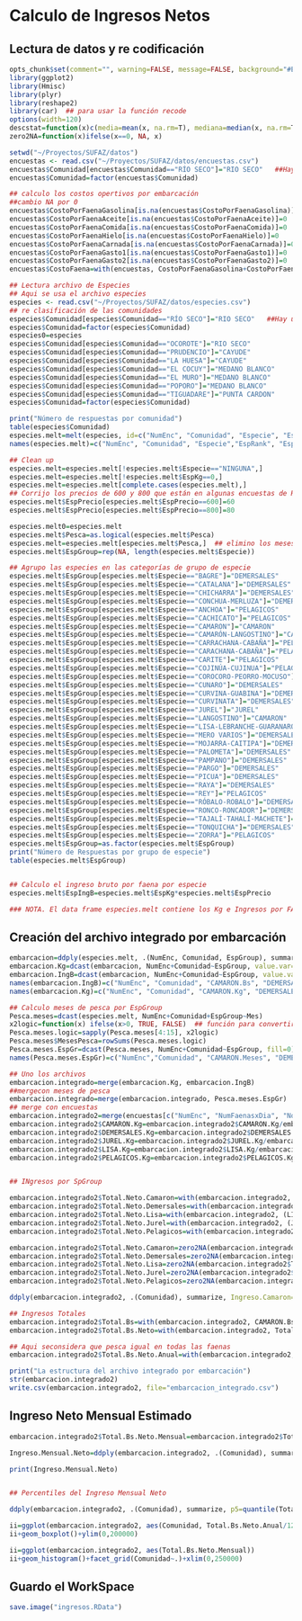 Calculo de Ingresos Netos
========================================================

Lectura de datos y re codificación
------------------


```r
opts_chunk$set(comment="", warning=FALSE, message=FALSE, background="#E0E0E0")
library(ggplot2)
library(Hmisc)
library(plyr)
library(reshape2)
library(car)  ## para usar la función recode
options(width=120)
descstat=function(x)c(media=mean(x, na.rm=T), mediana=median(x, na.rm=T), mínimo=min(x, na.rm=T), máximo=max(x,na.rm=T), de=sd(x, na.rm=T), cv=100*sd(x, na.rm=T)/mean(x, na.rm=T), n=length(x))   ## función para calcular estadísticos básicos
zero2NA=function(x)ifelse(x==0, NA, x)


```

```r
setwd("~/Proyectos/SUFAZ/datos")
encuestas <- read.csv("~/Proyectos/SUFAZ/datos/encuestas.csv")
encuestas$Comunidad[encuestas$Comunidad=="RÍO SECO"]="RIO SECO"   ##Hay unos rio seco con acento. Los acomodo
encuestas$Comunidad=factor(encuestas$Comunidad)

## calculo los costos opertivos por embarcación
##cambio NA por 0
encuestas$CostoPorFaenaGasolina[is.na(encuestas$CostoPorFaenaGasolina)]=0
encuestas$CostoPorFaenaAceite[is.na(encuestas$CostoPorFaenaAceite)]=0
encuestas$CostoPorFaenaComida[is.na(encuestas$CostoPorFaenaComida)]=0
encuestas$CostoPorFaenaHielo[is.na(encuestas$CostoPorFaenaHielo)]=0
encuestas$CostoPorFaenaCarnada[is.na(encuestas$CostoPorFaenaCarnada)]=0
encuestas$CostoPorFaenaGasto1[is.na(encuestas$CostoPorFaenaGasto1)]=0
encuestas$CostoPorFaenaGasto2[is.na(encuestas$CostoPorFaenaGasto2)]=0
encuestas$CostoFaena=with(encuestas, CostoPorFaenaGasolina+CostoPorFaenaAceite+CostoPorFaenaComida+CostoPorFaenaHielo+CostoPorFaenaCarnada+CostoPorFaenaGasto1+CostoPorFaenaGasto2)

```



```r
## Lectura archivo de Especies
## Aqui se usa el archivo especies
especies <- read.csv("~/Proyectos/SUFAZ/datos/especies.csv")
## re clasificación de las comunidades
especies$Comunidad[especies$Comunidad=="RÍO SECO"]="RIO SECO"   ##Hay unos rio seco con acento. Los acomodo
especies$Comunidad=factor(especies$Comunidad)
especies0=especies
especies$Comunidad[especies$Comunidad=="OCOROTE"]="RIO SECO"
especies$Comunidad[especies$Comunidad=="PRUDENCIO"]="CAYUDE"
especies$Comunidad[especies$Comunidad=="LA HUESA"]="CAYUDE"
especies$Comunidad[especies$Comunidad=="EL COCUY"]="MEDANO BLANCO"
especies$Comunidad[especies$Comunidad=="EL MURO"]="MEDANO BLANCO"
especies$Comunidad[especies$Comunidad=="POPORO"]="MEDANO BLANCO"
especies$Comunidad[especies$Comunidad=="TIGUADARE"]="PUNTA CARDON"
especies$Comunidad=factor(especies$Comunidad)

print("Número de respuestas por comunidad")
table(especies$Comunidad)
especies.melt=melt(especies, id=c("NumEnc", "Comunidad", "Especie", "EspRank", "EspPrecio", "EspKg"))
names(especies.melt)=c("NumEnc", "Comunidad", "Especie","EspRank", "EspPrecio", "EspKg", "Mes", "Pesca")

## Clean up
especies.melt=especies.melt[!especies.melt$Especie=="NINGUNA",]
especies.melt=especies.melt[!especies.melt$EspKg==0,]
especies.melt=especies.melt[complete.cases(especies.melt),]
## Corrijo los precios de 600 y 800 que están en algunas encuestas de Rio Seco
especies.melt$EspPrecio[especies.melt$EspPrecio==600]=60
especies.melt$EspPrecio[especies.melt$EspPrecio==800]=80

especies.melt0=especies.melt
especies.melt$Pesca=as.logical(especies.melt$Pesca)
especies.melt=especies.melt[especies.melt$Pesca,]  ## elimino los meses donde NO pescan
especies.melt$EspGroup=rep(NA, length(especies.melt$Especie))

## Agrupo las especies en las categorías de grupo de especie
especies.melt$EspGroup[especies.melt$Especie=="BAGRE"]="DEMERSALES"
especies.melt$EspGroup[especies.melt$Especie=="CATALANA"]="DEMERSALES"
especies.melt$EspGroup[especies.melt$Especie=="CHICHARRA"]="DEMERSALES"
especies.melt$EspGroup[especies.melt$Especie=="CONCHUA-MERLUZA"]="DEMERSALES"
especies.melt$EspGroup[especies.melt$Especie=="ANCHOA"]="PELAGICOS"
especies.melt$EspGroup[especies.melt$Especie=="CACHICATO"]="PELAGICOS"
especies.melt$EspGroup[especies.melt$Especie=="CAMARON"]="CAMARON"
especies.melt$EspGroup[especies.melt$Especie=="CAMARÓN-LANGOSTINO"]="CAMARON"
especies.melt$EspGroup[especies.melt$Especie=="CARRACHANA-CABAÑA"]="PELAGICOS"
especies.melt$EspGroup[especies.melt$Especie=="CARACHANA-CABAÑA"]="PELAGICOS"
especies.melt$EspGroup[especies.melt$Especie=="CARITE"]="PELAGICOS"
especies.melt$EspGroup[especies.melt$Especie=="COJINÚA-CUJINUA"]="PELAGICOS"
especies.melt$EspGroup[especies.melt$Especie=="COROCORO-PEORRO-MOCUSO"]="DEMERSALES"
especies.melt$EspGroup[especies.melt$Especie=="CUNARO"]="DEMERSALES"
especies.melt$EspGroup[especies.melt$Especie=="CURVINA-GUABINA"]="DEMERSALES"
especies.melt$EspGroup[especies.melt$Especie=="CURVINATA"]="DEMERSALES"
especies.melt$EspGroup[especies.melt$Especie=="JUREL"]="JUREL"
especies.melt$EspGroup[especies.melt$Especie=="LANGOSTINO"]="CAMARON"
especies.melt$EspGroup[especies.melt$Especie=="LISA-LEBRANCHE-GUARANARO"]="LISA"
especies.melt$EspGroup[especies.melt$Especie=="MERO VARIOS"]="DEMERSALES"
especies.melt$EspGroup[especies.melt$Especie=="MOJARRA-CAITIPA"]="DEMERSALES"
especies.melt$EspGroup[especies.melt$Especie=="PALOMETA"]="DEMERSALES"
especies.melt$EspGroup[especies.melt$Especie=="PAMPANO"]="DEMERSALES"
especies.melt$EspGroup[especies.melt$Especie=="PARGO"]="DEMERSALES"
especies.melt$EspGroup[especies.melt$Especie=="PICUA"]="DEMERSALES"
especies.melt$EspGroup[especies.melt$Especie=="RAYA"]="DEMERSALES"
especies.melt$EspGroup[especies.melt$Especie=="REY"]="PELAGICOS"
especies.melt$EspGroup[especies.melt$Especie=="RÓBALO-ROBALO"]="DEMERSALES"
especies.melt$EspGroup[especies.melt$Especie=="RONCO-RONCADOR"]="DEMERSALES"
especies.melt$EspGroup[especies.melt$Especie=="TAJALÍ-TAHALÍ-MACHETE"]="DEMERSALES"
especies.melt$EspGroup[especies.melt$Especie=="TONQUICHA"]="DEMERSALES"
especies.melt$EspGroup[especies.melt$Especie=="ZORRA"]="PELAGICOS"
especies.melt$EspGroup=as.factor(especies.melt$EspGroup)
print("Número de Respuestas por grupo de especie")
table(especies.melt$EspGroup)


## Calculo el ingreso bruto por faena por especie
especies.melt$EspIngB=especies.melt$EspKg*especies.melt$EspPrecio

### NOTA. El data frame especies.melt contiene los Kg e Ingresos por FAENA sumados en los meses que pesca. Es decir si dice que pesca 6 kg de camaron en los meses de enero, feb y diciembre el total es 18 kg.

```

Creación del archivo integrado por embarcación
--------------------

```r
embarcacion=ddply(especies.melt, .(NumEnc, Comunidad, EspGroup), summarize, EspKg.Total=sum(EspKg), EspIngB.Total=sum(EspIngB))
embarcacion.Kg=dcast(embarcacion, NumEnc+Comunidad~EspGroup, value.var="EspKg.Total", fill=0)
embarcacion.IngB=dcast(embarcacion, NumEnc+Comunidad~EspGroup, value.var="EspIngB.Total", fill=0)
names(embarcacion.IngB)=c("NumEnc", "Comunidad", "CAMARON.Bs", "DEMERSALES.Bs", "JUREL.Bs", "LISA.Bs", "PELAGICOS.Bs")
names(embarcacion.Kg)=c("NumEnc", "Comunidad", "CAMARON.Kg", "DEMERSALES.Kg", "JUREL.Kg", "LISA.Kg", "PELAGICOS.Kg")

## Calculo meses de pesca por EspGroup
Pesca.meses=dcast(especies.melt, NumEnc+Comunidad+EspGroup~Mes)
x2logic=function(x) ifelse(x>0, TRUE, FALSE)  ## función para convertir a boolean
Pesca.meses.logic=sapply(Pesca.meses[4:15], x2logic)
Pesca.meses$MesesPesca=rowSums(Pesca.meses.logic)
Pesca.meses.EspGr=dcast(Pesca.meses, NumEnc+Comunidad~EspGroup, fill=0)
names(Pesca.meses.EspGr)=c("NumEnc","Comunidad", "CAMARON.Meses", "DEMERSALES.Meses", "JUREL.Meses","LISA.Meses", "PELAGICOS.Meses")

## Uno los archivos
embarcacion.integrado=merge(embarcacion.Kg, embarcacion.IngB)
##mergecon meses de pesca
embarcacion.integrado=merge(embarcacion.integrado, Pesca.meses.EspGr)
## merge con encuestas
embarcacion.integrado2=merge(encuestas[c("NumEnc", "NumFaenasxDia", "NoFaenasMes", "CostoFaena")], embarcacion.integrado)
embarcacion.integrado2$CAMARON.Kg=embarcacion.integrado2$CAMARON.Kg/embarcacion.integrado2$CAMARON.Meses
embarcacion.integrado2$DEMERSALES.Kg=embarcacion.integrado2$DEMERSALES.Kg/embarcacion.integrado2$DEMERSALES.Meses
embarcacion.integrado2$JUREL.Kg=embarcacion.integrado2$JUREL.Kg/embarcacion.integrado2$JUREL.Meses
embarcacion.integrado2$LISA.Kg=embarcacion.integrado2$LISA.Kg/embarcacion.integrado2$LISA.Meses
embarcacion.integrado2$PELAGICOS.Kg=embarcacion.integrado2$PELAGICOS.Kg/embarcacion.integrado2$PELAGICOS.Meses


## INgresos por SpGroup

embarcacion.integrado2$Total.Neto.Camaron=with(embarcacion.integrado2, (CAMARON.Bs-(CostoFaena*CAMARON.Meses))/CAMARON.Meses)
embarcacion.integrado2$Total.Neto.Demersales=with(embarcacion.integrado2, (DEMERSALES.Bs-(CostoFaena*DEMERSALES.Meses))/DEMERSALES.Meses)
embarcacion.integrado2$Total.Neto.Lisa=with(embarcacion.integrado2, (LISA.Bs-(CostoFaena*LISA.Meses))/LISA.Meses)
embarcacion.integrado2$Total.Neto.Jurel=with(embarcacion.integrado2, (JUREL.Bs-(CostoFaena*JUREL.Meses))/JUREL.Meses)
embarcacion.integrado2$Total.Neto.Pelagicos=with(embarcacion.integrado2, (PELAGICOS.Bs-(CostoFaena*PELAGICOS.Meses))/PELAGICOS.Meses)

embarcacion.integrado2$Total.Neto.Camaron=zero2NA(embarcacion.integrado2$Total.Neto.Camaron)
embarcacion.integrado2$Total.Neto.Demersales=zero2NA(embarcacion.integrado2$Total.Neto.Demersales)
embarcacion.integrado2$Total.Neto.Lisa=zero2NA(embarcacion.integrado2$Total.Neto.Lisa)
embarcacion.integrado2$Total.Neto.Jurel=zero2NA(embarcacion.integrado2$Total.Neto.Jurel)
embarcacion.integrado2$Total.Neto.Pelagicos=zero2NA(embarcacion.integrado2$Total.Neto.Pelagicos)

ddply(embarcacion.integrado2, .(Comunidad), summarize, Ingreso.Camaron=median(Total.Neto.Camaron, na.rm=T), Ingreso.Demersales=median(Total.Neto.Demersales, na.rm=T), Ingreso.Jurel=median(Total.Neto.Jurel, na.rm=T), Ingreso.Lisa=median(Total.Neto.Lisa, na.rm=T), Ingreso.Pelagicos=median(Total.Neto.Pelagicos, na.rm=T) )

## Ingresos Totales
embarcacion.integrado2$Total.Bs=with(embarcacion.integrado2, CAMARON.Bs+DEMERSALES.Bs+JUREL.Bs+LISA.Bs+PELAGICOS.Bs)
embarcacion.integrado2$Total.Bs.Neto=with(embarcacion.integrado2, Total.Bs-(CostoFaena*(CAMARON.Meses+DEMERSALES.Meses+JUREL.Meses+LISA.Meses+PELAGICOS.Meses)))

## Aqui seconsidera que pesca igual en todas las faenas
embarcacion.integrado2$Total.Bs.Neto.Anual=with(embarcacion.integrado2, Total.Bs.Neto*(NoFaenasMes/NumFaenasxDia))

print("La estructura del archivo integrado por embarcación")
str(embarcacion.integrado2)
write.csv(embarcacion.integrado2, file="embarcacion_integrado.csv")


```

Ingreso Neto Mensual Estimado
--------------

```r
embarcacion.integrado2$Total.Bs.Neto.Mensual=embarcacion.integrado2$Total.Bs.Neto.Anual/12

Ingreso.Mensual.Neto=ddply(embarcacion.integrado2, .(Comunidad), summarize, Mensual.medio=mean(Total.Bs.Neto.Mensual, na.rm=T), Mensual.mediana=median(Total.Bs.Neto.Mensual, na.rm=T), Mensual.sd=sd(Total.Bs.Neto.Mensual, na.rm=T), Mensual.es=sd(Total.Bs.Neto.Mensual, na.rm=T)/sqrt(length(Total.Bs.Neto.Mensual)), Mensual.min=min(Total.Bs.Neto.Mensual, na.rm=T), Mensual.max=max(Total.Bs.Neto.Mensual, na.rm=T))

print(Ingreso.Mensual.Neto)


## Percentiles del Ingreso Mensual Neto

ddply(embarcacion.integrado2, .(Comunidad), summarize, p5=quantile(Total.Bs.Neto.Mensual, na.rm=T, probs=0.05), p10=quantile(Total.Bs.Neto.Mensual, na.rm=T, probs=0.1), p25=quantile(Total.Bs.Neto.Mensual, na.rm=T, probs=0.25), p50=quantile(Total.Bs.Neto.Mensual, na.rm=T, probs=0.5), p75=quantile(Total.Bs.Neto.Mensual, na.rm=T, probs=0.75), p90=quantile(Total.Bs.Neto.Mensual, na.rm=T, probs=0.9), p95=quantile(Total.Bs.Neto.Mensual, na.rm=T, probs=0.95))
```

```r
ii=ggplot(embarcacion.integrado2, aes(Comunidad, Total.Bs.Neto.Anual/12))
ii+geom_boxplot()+ylim(0,200000)
```

```r
ii=ggplot(embarcacion.integrado2, aes(Total.Bs.Neto.Mensual))
ii+geom_histogram()+facet_grid(Comunidad~.)+xlim(0,250000)
```



Guardo el WorkSpace
---------------

```r
save.image("ingresos.RData")
```
